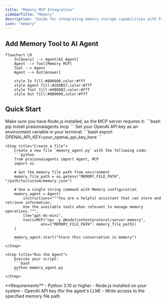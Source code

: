 ```yaml
---
title: "Memory MCP Integration"
sidebarTitle: "Memory"
description: "Guide for integrating memory storage capabilities with PraisonAI agents using MCP"
icon: "memory"
---
```


## Add Memory Tool to AI Agent

```mermaid
flowchart LR
    In[Query] --> Agent[AI Agent]
    Agent --> Tool[Memory MCP]
    Tool --> Agent
    Agent --> Out[Answer]
    
    style In fill:#8B0000,color:#fff
    style Agent fill:#2E8B57,color:#fff
    style Tool fill:#4B0082,color:#fff
    style Out fill:#8B0000,color:#fff
```

## Quick Start

<Steps>
    <Step title="Install Dependencies">
        Make sure you have Node.js installed, as the MCP server requires it:
        ```bash
        pip install praisonaiagents mcp
        ```
    </Step>
    <Step title="Set API Key">
        Set your OpenAI API key as an environment variable in your terminal:
        ```bash
        export OPENAI_API_KEY=your_openai_api_key_here
        ```
    </Step>

    <Step title="Create a file">
        Create a new file `memory_agent.py` with the following code:
        ```python
        from praisonaiagents import Agent, MCP
        import os

        # Get the memory file path from environment
        memory_file_path = os.getenv("MEMORY_FILE_PATH", "/path/to/custom/memory.json")

        # Use a single string command with Memory configuration
        memory_agent = Agent(
            instructions="""You are a helpful assistant that can store and retrieve information.
            Use the available tools when relevant to manage memory operations.""",
            llm="gpt-4o-mini",
            tools=MCP("npx -y @modelcontextprotocol/server-memory",
                    env={"MEMORY_FILE_PATH": memory_file_path})
        )

        memory_agent.start("Store this conversation in memory")
        ```
    </Step>

    <Step title="Run the Agent">
        Execute your script:
        ```bash
        python memory_agent.py
        ```
    </Step>
</Steps>

<Note>
  **Requirements**
  - Python 3.10 or higher
  - Node.js installed on your system
  - OpenAI API key (for the agent's LLM)
  - Write access to the specified memory file path
</Note>
